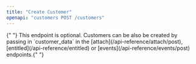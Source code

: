 ```yaml
---
title: "Create Customer"
openapi: "customers POST /customers"
---
```


<Info>
  {" "}
  This endpoint is optional. Customers can be also be created by passing in `customer_data`
  in the [attach](/api-reference/attach/post), [entitled](/api-reference/entitled)
  or [events](/api-reference/events/post) endpoints.{" "}
</Info>
